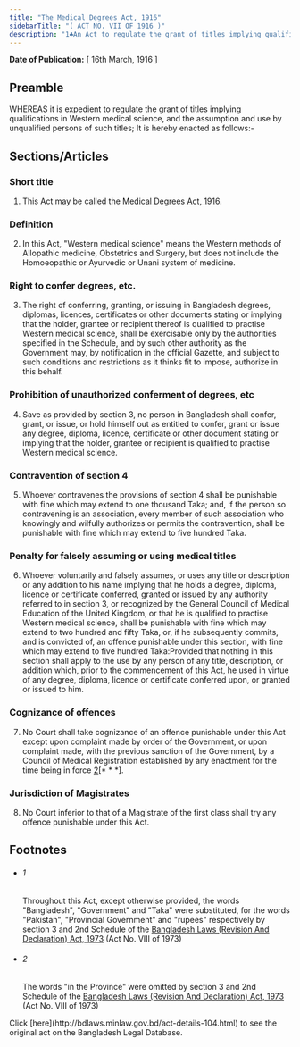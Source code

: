 ```yaml
---
title: "The Medical Degrees Act, 1916"
sidebarTitle: "( ACT NO. VII OF 1916 )"
description: "1♣An Act to regulate the grant of titles implying qualifications in Western medical science, and the assumption and use by unqualified persons of such titles."
---
```


**Date of Publication:** [ 16th March, 1916 ]

## Preamble

WHEREAS it is expedient to regulate the grant of titles implying qualifications in Western medical science, and the assumption and use by unqualified persons of such titles; It is hereby enacted as follows:-

## Sections/Articles

### Short title

1. This Act may be called the [Medical Degrees Act, 1916](/laws/volume-7/act-104 "Medical Degrees Act, 1916").

### Definition

2. In this Act, "Western medical science" means the Western methods of Allopathic medicine, Obstetrics and Surgery, but does not include the Homoeopathic or Ayurvedic or Unani system of medicine.

### Right to confer degrees, etc.

3. The right of conferring, granting, or issuing in Bangladesh degrees, diplomas, licences, certificates or other documents stating or implying that the holder, grantee or recipient thereof is qualified to practise Western medical science, shall be exercisable only by the authorities specified in the Schedule, and by such other authority as the Government may, by notification in the official Gazette, and subject to such conditions and restrictions as it thinks fit to impose, authorize in this behalf.

### Prohibition of unauthorized conferment of degrees, etc

4. Save as provided by section 3, no person in Bangladesh shall confer, grant, or issue, or hold himself out as entitled to confer, grant or issue any degree, diploma, licence, certificate or other document stating or implying that the holder, grantee or recipient is qualified to practise Western medical science.

### Contravention of section 4

5. Whoever contravenes the provisions of section 4 shall be punishable with fine which may extend to one thousand Taka; and, if the person so contravening is an association, every member of such association who knowingly and wilfully authorizes or permits the contravention, shall be punishable with fine which may extend to five hundred Taka.

### Penalty for falsely assuming or using medical titles

6. Whoever voluntarily and falsely assumes, or uses any title or description or any addition to his name implying that he holds a degree, diploma, licence or certificate conferred, granted or issued by any authority referred to in section 3, or recognized by the General Council of Medical Education of the United Kingdom, or that he is qualified to practise Western medical science, shall be punishable with fine which may extend to two hundred and fifty Taka, or, if he subsequently commits, and is convicted of, an offence punishable under this section, with fine which may extend to five hundred Taka:Provided that nothing in this section shall apply to the use by any person of any title, description, or addition which, prior to the commencement of this Act, he used in virtue of any degree, diploma, licence or certificate conferred upon, or granted or issued to him.

### Cognizance of offences

7. No Court shall take cognizance of an offence punishable under this Act except upon complaint made by order of the Government, or upon complaint made, with the previous sanction of the Government, by a Council of Medical Registration established by any enactment for the time being in force [2](1)[\* \* \*].

### Jurisdiction of Magistrates

8. No Court inferior to that of a Magistrate of the first class shall try any offence punishable under this Act.

## Footnotes

- ###### 1

  Throughout this Act, except otherwise provided, the words "Bangladesh", "Government" and "Taka" were substituted, for the words "Pakistan", "Provincial Government" and "rupees" respectively by section 3 and 2nd Schedule of the [Bangladesh Laws (Revision And Declaration) Act, 1973](/laws/volume-17/act-430 "Bangladesh Laws (Revision And Declaration) Act, 1973") (Act No. VIII of 1973)

- ###### 2

  The words "in the Province" were omitted by section 3 and 2nd Schedule of the [Bangladesh Laws (Revision And Declaration) Act, 1973](/laws/volume-17/act-430 "Bangladesh Laws (Revision And Declaration) Act, 1973") (Act No. VIII of 1973)

<Note>
  Click [here](http://bdlaws.minlaw.gov.bd/act-details-104.html) to see the original act on the Bangladesh Legal Database.
</Note>
